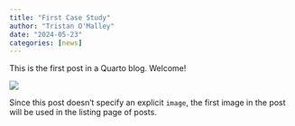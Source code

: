 ```yaml
---
title: "First Case Study"
author: "Tristan O'Malley"
date: "2024-05-23"
categories: [news]
---
```


This is the first post in a Quarto blog. Welcome!

![](thumbnail.jpg)

Since this post doesn't specify an explicit `image`, the first image in the post will be used in the listing page of posts.
